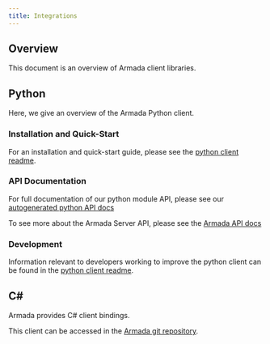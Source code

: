 ```yaml
---
title: Integrations
---
```


## Overview

This document is an overview of Armada client libraries.

## Python

Here, we give an overview of the Armada Python client.

### Installation and Quick-Start

For an installation and quick-start guide, please see the [python client readme](https://github.com/armadaproject/armada/blob/master/client/python/README.md).

### API Documentation

For full documentation of our python module API, please see our [autogenerated python API docs](https://armadaproject.io/python_armada_client)

To see more about the Armada Server API, please see the [Armada API docs](https://armadaproject.io/api)

### Development

Information relevant to developers working to improve the python client can be
found in the [python client readme](https://github.com/armadaproject/armada/blob/master/client/python/README.md).

## C#

Armada provides C# client bindings.

This client can be accessed in the [Armada git repository](https://github.com/armadaproject/armada/tree/master/client/DotNet).
